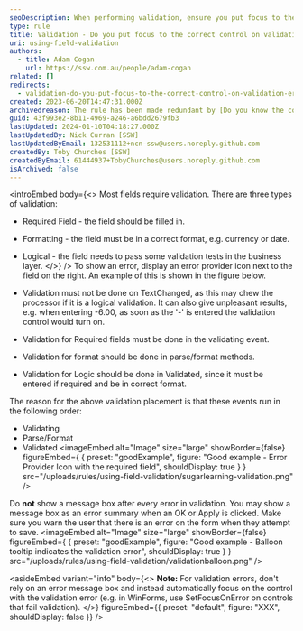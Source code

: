 ```yaml
---
seoDescription: When performing validation, ensure you put focus to the correct control on error, rather than displaying a message box after every validation failure.
type: rule
title: Validation - Do you put focus to the correct control on validation error?
uri: using-field-validation
authors:
  - title: Adam Cogan
    url: https://ssw.com.au/people/adam-cogan
related: []
redirects:
  - validation-do-you-put-focus-to-the-correct-control-on-validation-error
created: 2023-06-20T14:47:31.000Z
archivedreason: The rule has been made redundant by [Do you know the correct way to develop web-based data entry forms](/rules/data-entry-forms-for-web/)
guid: 43f993e2-8b11-4969-a246-a6bdd2679fb3
lastUpdated: 2024-01-10T04:18:27.000Z
lastUpdatedBy: Nick Curran [SSW]
lastUpdatedByEmail: 132531112+ncn-ssw@users.noreply.github.com
createdBy: Toby Churches [SSW]
createdByEmail: 61444937+TobyChurches@users.noreply.github.com
isArchived: false
---
```


<introEmbed
  body={<>
Most fields require validation. There are three types of validation:

- Required Field - the field should be filled in.
- Formatting - the field must be in a correct format, e.g. currency or date.
- Logical - the field needs to pass some validation tests in the business layer.
  </>}
/>
To show an error, display an error provider icon next to the field on the right. An example of this is shown in the figure below.

- Validation must not be done on TextChanged, as this may chew the processor if it is a logical validation. It can also give unpleasant results, e.g. when entering -6.00, as soon as the '-' is entered the validation control would turn on.
- Validation for Required fields must be done in the validating event.
- Validation for format should be done in parse/format methods.
- Validation for Logic should be done in Validated, since it must be entered if required and be in correct format.

The reason for the above validation placement is that these events run in the following order:

- Validating
- Parse/Format
- Validated
<imageEmbed
  alt="Image"
  size="large"
  showBorder={false}
  figureEmbed={ {
    preset: "goodExample",
    figure: "Good example - Error Provider Icon with the required field",
    shouldDisplay: true
  } }
  src="/uploads/rules/using-field-validation/sugarlearning-validation.png"
/>

Do **not** show a message box after every error in validation. You may show a message box as an error summary when an OK or Apply is clicked. Make sure you warn the user that there is an error on the form when they attempt to save.
<imageEmbed
  alt="Image"
  size="large"
  showBorder={false}
  figureEmbed={ {
    preset: "goodExample",
    figure: "Good example - Balloon tooltip indicates the validation error",
    shouldDisplay: true
  } }
  src="/uploads/rules/using-field-validation/validationballoon.png"
/>

<asideEmbed
  variant="info"
  body={<>
    **Note:** For validation errors, don't rely on an error message box and instead automatically focus on the control with the validation error (e.g. in WinForms, use SetFocusOnError on controls that fail validation).
  </>}
  figureEmbed={{
    preset: "default",
    figure: "XXX",
    shouldDisplay: false
  }}
/>
